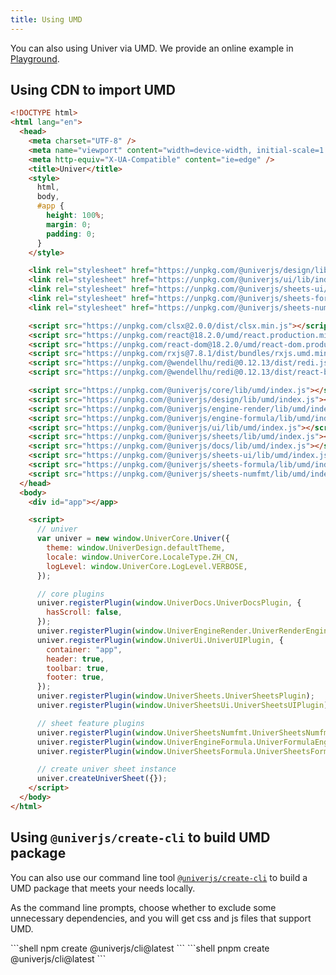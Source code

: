 ```yaml
---
title: Using UMD
---
```


You can also using Univer via UMD. We provide an online example in [Playground](https://univer.ai/playground/?title=UMD).

## Using CDN to import UMD

```html title="index.html"
<!DOCTYPE html>
<html lang="en">
  <head>
    <meta charset="UTF-8" />
    <meta name="viewport" content="width=device-width, initial-scale=1.0" />
    <meta http-equiv="X-UA-Compatible" content="ie=edge" />
    <title>Univer</title>
    <style>
      html,
      body,
      #app {
        height: 100%;
        margin: 0;
        padding: 0;
      }
    </style>

    <link rel="stylesheet" href="https://unpkg.com/@univerjs/design/lib/index.css" />
    <link rel="stylesheet" href="https://unpkg.com/@univerjs/ui/lib/index.css" />
    <link rel="stylesheet" href="https://unpkg.com/@univerjs/sheets-ui/lib/index.css" />
    <link rel="stylesheet" href="https://unpkg.com/@univerjs/sheets-formula/lib/index.css" />
    <link rel="stylesheet" href="https://unpkg.com/@univerjs/sheets-numfmt/lib/index.css" />

    <script src="https://unpkg.com/clsx@2.0.0/dist/clsx.min.js"></script>
    <script src="https://unpkg.com/react@18.2.0/umd/react.production.min.js"></script>
    <script src="https://unpkg.com/react-dom@18.2.0/umd/react-dom.production.min.js"></script>
    <script src="https://unpkg.com/rxjs@7.8.1/dist/bundles/rxjs.umd.min.js"></script>
    <script src="https://unpkg.com/@wendellhu/redi@0.12.13/dist/redi.js"></script>
    <script src="https://unpkg.com/@wendellhu/redi@0.12.13/dist/react-bindings.js"></script>

    <script src="https://unpkg.com/@univerjs/core/lib/umd/index.js"></script>
    <script src="https://unpkg.com/@univerjs/design/lib/umd/index.js"></script>
    <script src="https://unpkg.com/@univerjs/engine-render/lib/umd/index.js"></script>
    <script src="https://unpkg.com/@univerjs/engine-formula/lib/umd/index.js"></script>
    <script src="https://unpkg.com/@univerjs/ui/lib/umd/index.js"></script>
    <script src="https://unpkg.com/@univerjs/sheets/lib/umd/index.js"></script>
    <script src="https://unpkg.com/@univerjs/docs/lib/umd/index.js"></script>
    <script src="https://unpkg.com/@univerjs/sheets-ui/lib/umd/index.js"></script>
    <script src="https://unpkg.com/@univerjs/sheets-formula/lib/umd/index.js"></script>
    <script src="https://unpkg.com/@univerjs/sheets-numfmt/lib/umd/index.js"></script>
  </head>
  <body>
    <div id="app"></app>

    <script>
      // univer
      var univer = new window.UniverCore.Univer({
        theme: window.UniverDesign.defaultTheme,
        locale: window.UniverCore.LocaleType.ZH_CN,
        logLevel: window.UniverCore.LogLevel.VERBOSE,
      });

      // core plugins
      univer.registerPlugin(window.UniverDocs.UniverDocsPlugin, {
        hasScroll: false,
      });
      univer.registerPlugin(window.UniverEngineRender.UniverRenderEnginePlugin);
      univer.registerPlugin(window.UniverUi.UniverUIPlugin, {
        container: "app",
        header: true,
        toolbar: true,
        footer: true,
      });
      univer.registerPlugin(window.UniverSheets.UniverSheetsPlugin);
      univer.registerPlugin(window.UniverSheetsUi.UniverSheetsUIPlugin);

      // sheet feature plugins
      univer.registerPlugin(window.UniverSheetsNumfmt.UniverSheetsNumfmtPlugin);
      univer.registerPlugin(window.UniverEngineFormula.UniverFormulaEnginePlugin);
      univer.registerPlugin(window.UniverSheetsFormula.UniverSheetsFormulaPlugin);

      // create univer sheet instance
      univer.createUniverSheet({});
    </script>
  </body>
</html>
```

## Using `@univerjs/create-cli` to build UMD package

You can also use our command line tool [`@univerjs/create-cli`](https://github.com/dream-num/cli) to build a UMD package that meets your needs locally.

As the command line prompts, choose whether to exclude some unnecessary dependencies, and you will get css and js files that support UMD.


<Tabs>
  <TabItem label="npm">
    ```shell
      npm create @univerjs/cli@latest
    ```
  </TabItem>
  <TabItem label="pnpm">
    ```shell
      pnpm create @univerjs/cli@latest
    ```
  </TabItem>
</Tabs>
